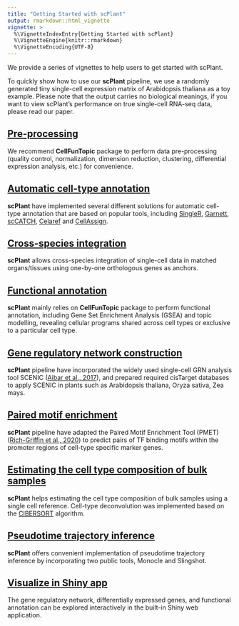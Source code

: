 ```yaml
---
title: "Getting Started with scPlant"
output: rmarkdown::html_vignette
vignette: >
  %\VignetteIndexEntry{Getting Started with scPlant}
  %\VignetteEngine{knitr::rmarkdown}
  %\VignetteEncoding{UTF-8}
---
```


We provide a series of vignettes to help users to get started with scPlant.

To quickly show how to use our **scPlant** pipeline, we use a randomly generated tiny single-cell expression matrix of Arabidopsis thaliana as a toy example. Please note that the output carries no biological meanings, if you want to view scPlant's performance on true single-cell RNA-seq data, please read our paper.

## [Pre-processing](pre-processing.html)

We recommend **CellFunTopic** package to perform data pre-processing (quality control, normalization, dimension reduction, clustering, differential expression analysis, etc.) for convenience.

## [Automatic cell-type annotation](auto-annotation.html)

**scPlant** have implemented several different solutions for automatic cell-type annotation that are based on popular tools, including [SingleR](https://doi.org/10.1038/s41590-018-0276-y), [Garnett](https://doi.org/10.1038/s41592-019-0535-3), [scCATCH](https://doi.org/10.1016/j.isci.2020.100882), [Celaref](https://www.bioconductor.org/packages/release/bioc/html/celaref.html) and [CellAssign](https://doi.org/10.1038/s41592-019-0529-1).

## [Cross-species integration](integration.html)

**scPlant** allows cross-species integration of single-cell data in matched organs/tissues using one-by-one orthologous genes as anchors.

## [Functional annotation](functional_annotation.html)

**scPlant** mainly relies on **CellFunTopic** package to perform functional annotation, including Gene Set Enrichment Analysis (GSEA) and topic modelling, revealing cellular programs shared across cell types or exclusive to a particular cell type.

## [Gene regulatory network construction](regulatory_network.html)

**scPlant** pipeline have incorporated the widely used single-cell GRN analysis tool SCENIC ([Aibar et al., 2017](https://www.nature.com/articles/nmeth.4463)), and prepared required cisTarget databases to apply SCENIC in plants such as Arabidopsis thaliana, Oryza sativa, Zea mays.

## [Paired motif enrichment](pmet.html)

**scPlant** pipeline have adapted the Paired Motif Enrichment Tool (PMET) ([Rich-Griffin et al., 2020](https://academic.oup.com/plcell/article/32/9/2742/6118120)) to predict pairs of TF binding motifs within the promoter regions of cell-type specific marker genes.

## [Estimating the cell type composition of bulk samples](deconvolution.html)

**scPlant** helps estimating the cell type composition of bulk samples using a single cell reference. Cell-type deconvolution was implemented based on the [CIBERSORT](https://www.nature.com/articles/nmeth.3337) algorithm.

## [Pseudotime trajectory inference](pseudotime.html)

**scPlant** offers convenient implementation of pseudotime trajectory inference by incorporating two public tools, Monocle and Slingshot.

## [Visualize in Shiny app](shiny_app.html)

The gene regulatory network, differentially expressed genes, and functional annotation can be explored interactively in the built-in Shiny web application.


